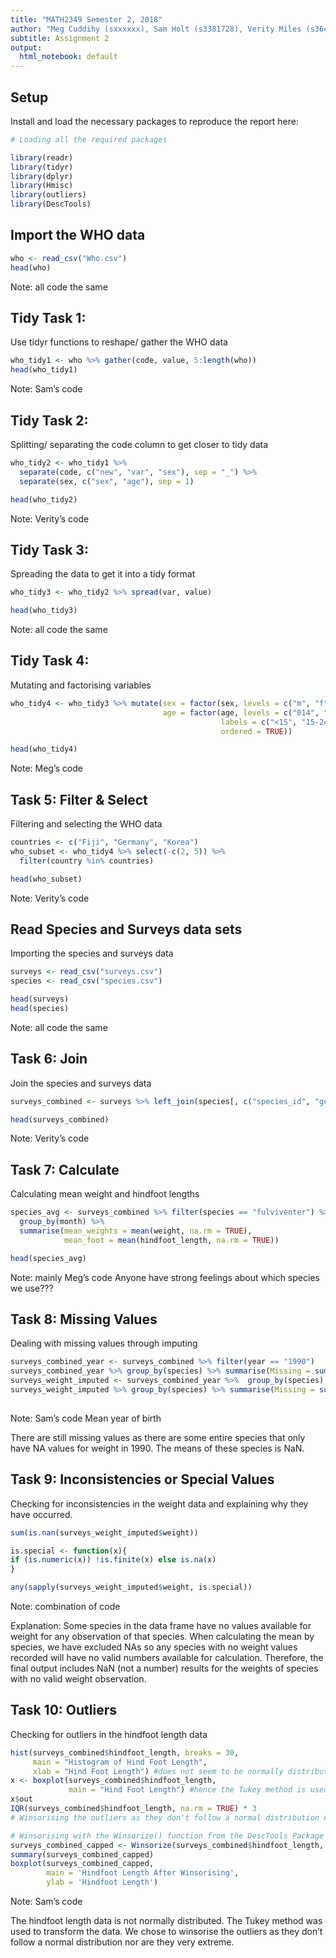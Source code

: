 ---
title: "MATH2349 Semester 2, 2018"
author: "Meg Cuddihy (sxxxxxx), Sam Holt (s3381728), Verity Miles (s3644459)"
subtitle: Assignment 2
output:
  html_notebook: default
---


## Setup

Install and load the necessary packages to reproduce the report here:

```{r, echo = TRUE, message=FALSE}

# Loading all the required packages

library(readr)
library(tidyr)
library(dplyr)
library(Hmisc)
library(outliers)
library(DescTools)

```


## Import the WHO data

```{r}

who <- read_csv("Who.csv")
head(who)

```
Note: all code the same


## Tidy Task 1:

Use tidyr functions to reshape/ gather the WHO data

```{r, echo=TRUE}

who_tidy1 <- who %>% gather(code, value, 5:length(who))
head(who_tidy1)

```
Note: Sam's code


## Tidy Task 2:

Splitting/ separating the code column to get closer to tidy data

```{r}

who_tidy2 <- who_tidy1 %>% 
  separate(code, c("new", "var", "sex"), sep = "_") %>% 
  separate(sex, c("sex", "age"), sep = 1)

head(who_tidy2)

```
Note: Verity's code


## Tidy Task 3:

Spreading the data to get it into a tidy format

```{r}

who_tidy3 <- who_tidy2 %>% spread(var, value)

head(who_tidy3)

```
Note: all code the same


## Tidy Task 4: 

Mutating and factorising variables

```{r}

who_tidy4 <- who_tidy3 %>% mutate(sex = factor(sex, levels = c("m", "f"), labels = c("m", "f")),
                                  age = factor(age, levels = c("014", "1524", "2534", "3544", "4554", "5564", "65"),
                                               labels = c("<15", "15-24", "25-34", "35-44", "45-54", "55-64", "65>="),
                                               ordered = TRUE))

head(who_tidy4)

```
Note: Meg's code


## Task 5: Filter & Select

Filtering and selecting the WHO data

```{r}

countries <- c("Fiji", "Germany", "Korea")
who_subset <- who_tidy4 %>% select(-c(2, 5)) %>% 
  filter(country %in% countries)

head(who_subset)

```
Note: Verity's code


## Read Species and Surveys data sets

Importing the species and surveys data

```{r}

surveys <- read_csv("surveys.csv")
species <- read_csv("species.csv")

head(surveys)
head(species)
```
Note: all code the same


## Task 6: Join  

Join the species and surveys data

```{r}

surveys_combined <- surveys %>% left_join(species[, c("species_id", "genus", "species", "taxa")], by = "species_id")

head(surveys_combined)

```
Note: Verity's code


## Task 7: Calculate 

Calculating mean weight and hindfoot lengths

```{r}

species_avg <- surveys_combined %>% filter(species == "fulviventer") %>% 
  group_by(month) %>% 
  summarise(mean_weights = mean(weight, na.rm = TRUE),
            mean_foot = mean(hindfoot_length, na.rm = TRUE))

head(species_avg)

```
Note: mainly Meg's code
Anyone have strong feelings about which species we use???


## Task 8: Missing Values

Dealing with missing values through imputing

```{r}

surveys_combined_year <- surveys_combined %>% filter(year == "1990") 
surveys_combined_year %>% group_by(species) %>% summarise(Missing = sum(is.na(weight)))
surveys_weight_imputed <- surveys_combined_year %>%  group_by(species) %>% mutate(weight = ifelse(is.na(weight), mean(weight, na.rm = TRUE), weight))
surveys_weight_imputed %>% group_by(species) %>% summarise(Missing = sum(is.na(weight)), Mean = mean(weight))
  

```
Note: Sam's code
Mean year of birth

There are still missing values as there are some entire species that only have NA values for weight in 1990. The means of these species is NaN.


## Task 9: Inconsistencies or Special Values

Checking for inconsistencies in the weight data and explaining why they have occurred.

```{r}

sum(is.nan(surveys_weight_imputed$weight))

is.special <- function(x){
if (is.numeric(x)) !is.finite(x) else is.na(x)
}

any(sapply(surveys_weight_imputed$weight, is.special))

```
Note: combination of code

Explanation: Some species in the data frame have no values available for weight for any observation of that species. When calculating the mean by species, we have excluded NAs so any species with no weight values recorded will have no valid numbers available for calculation. Therefore, the final output includes NaN (not a number) results for the weights of species with no valid weight observation. 


## Task 10: Outliers

Checking for outliers in the hindfoot length data

```{r}

hist(surveys_combined$hindfoot_length, breaks = 30,
     main = "Histogram of Hind Foot Length",
     xlab = "Hind Foot Length") #does not seem to be normally distributed
x <- boxplot(surveys_combined$hindfoot_length,
             main = "Hind Foot Length") #hence the Tukey method is used
x$out
IQR(surveys_combined$hindfoot_length, na.rm = TRUE) * 3
# Winsorising the outliers as they don't follow a normal distribution nor are they extreme (neither exceed 3*IQR)

# Winsorising with the Winsorize() function from the DescTools Package
surveys_combined_capped <- Winsorize(surveys_combined$hindfoot_length, na.rm = TRUE)
summary(surveys_combined_capped)
boxplot(surveys_combined_capped,
        main = 'Hindfoot Length After Winsorising',
        ylab = 'Hindfoot Length')

```
Note: Sam's code

The hindfoot length data is not normally distributed. The Tukey method was used to transform the data. We chose to winsorise the outliers as they don't follow a normal distribution nor are they very extreme.
